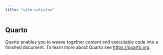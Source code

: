 ```yaml
---
title: "uitm-calculus"
---
```


## Quarto

Quarto enables you to weave together content and executable code into a finished document. To learn more about Quarto see <https://quarto.org>.
